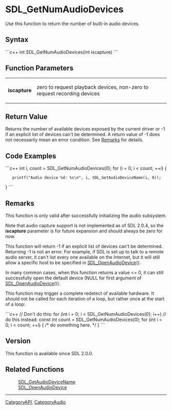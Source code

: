 <!-- pragma section-numbers off -->
<!-- pragma disable-camelcase -->

= SDL_GetNumAudioDevices =
Use this function to return the number of built-in audio devices.


== Syntax ==
```c++
int SDL_GetNumAudioDevices(int iscapture)
```

== Function Parameters ==
{|
|'''iscapture'''
|zero to request playback devices, non-zero to request recording devices
|}

== Return Value ==
Returns the number of available devices exposed by the current driver or -1 if an explicit list of devices can't be determined. A return value of -1 does not necessarily mean an error condition. See [[#Remarks|Remarks]] for details.

== Code Examples ==
```c++
int i, count = SDL_GetNumAudioDevices(0);
for (i = 0; i < count; ++i) {
    printf("Audio device %d: %s\n", i, SDL_GetAudioDeviceName(i, 0));
}
```

== Remarks ==
This function is only valid after successfully initializing the audio subsystem.

Note that audio capture support is not implemented as of SDL 2.0.4, so the '''iscapture''' parameter is for future expansion and should always be zero for now.

This function will return -1 if an explicit list of devices can't be determined. Returning -1 is not an error. For example, if SDL is set up to talk to a remote audio server, it can't list every one available on the Internet, but it will still allow a specific host to be specified in [[SDL_OpenAudioDevice]]().

In many common cases, when this function returns a value <= 0, it can still successfully open the default device (NULL for first argument of [[SDL_OpenAudioDevice]]()).

This function may trigger a complete redetect of available hardware. It should not be called for each iteration of a loop, but rather once at the start of a loop:

```c++
// Don't do this: for (int i = 0; i < SDL_GetNumAudioDevices(0); i++)
// do this instead:
const int count = SDL_GetNumAudioDevices(0);
for (int i = 0; i < count; ++i) { /* do something here. */ }
```


== Version ==
This function is available since SDL 2.0.0.

== Related Functions ==
:[[SDL_GetAudioDeviceName]]
:[[SDL_OpenAudioDevice]]

----
[[CategoryAPI]], [[CategoryAudio]]
